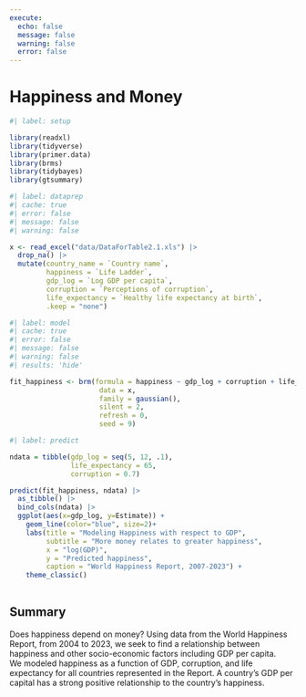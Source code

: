```yaml
---
execute: 
  echo: false
  message: false
  warning: false
  error: false
---
```

# Happiness and Money

```r
#| label: setup

library(readxl)
library(tidyverse)
library(primer.data)
library(brms)
library(tidybayes)
library(gtsummary)
```
```r
#| label: dataprep
#| cache: true
#| error: false
#| message: false
#| warning: false

x <- read_excel("data/DataForTable2.1.xls") |>
  drop_na() |>
  mutate(country_name = `Country name`,
         happiness = `Life Ladder`,
         gdp_log = `Log GDP per capita`,
         corruption = `Perceptions of corruption`,
         life_expectancy = `Healthy life expectancy at birth`,
         .keep = "none")
```

```r
#| label: model
#| cache: true
#| error: false
#| message: false
#| warning: false
#| results: 'hide'

fit_happiness <- brm(formula = happiness ~ gdp_log + corruption + life_expectancy,
                      data = x,
                      family = gaussian(),
                      silent = 2,
                      refresh = 0,
                      seed = 9)

```
```r
#| label: predict

ndata = tibble(gdp_log = seq(5, 12, .1),
               life_expectancy = 65,
               corruption = 0.7)

predict(fit_happiness, ndata) |>
  as_tibble() |>
  bind_cols(ndata) |>
  ggplot(aes(x=gdp_log, y=Estimate)) +
    geom_line(color="blue", size=2)+
    labs(title = "Modeling Happiness with respect to GDP",
         subtitle = "More money relates to greater happiness",
         x = "log(GDP)",
         y = "Predicted happiness",
         caption = "World Happiness Report, 2007-2023") +
    theme_classic()
  
```



## Summary
Does happiness depend on money?
Using data from the World Happiness Report, from 2004 to 2023, we seek to find a relationship between happiness and other socio-economic factors including GDP per capita.  
We modeled happiness as a function of GDP, corruption, and life expectancy for all countries represented in the Report.
A country's GDP per capital has a strong positive relationship to the country's happiness.
